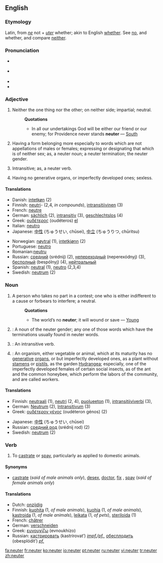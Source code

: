 ==English==

===Etymology===
Latin, from ''[[ne]]'' not + ''[[uter]]'' whether; akin to English [[whether]]. See [[no]], and whether, and compare [[neither]].

===Pronunciation===
*{{italbrac|[[RP]]}} {{IPA|/ˈnjuːtə/}}
*{{italbrac|US}} {{IPA|/ˈnuːtɚ/ ''or'' /ˈnjuːtɚ/}}
*{{audio|en-us-neuter.ogg|Audio (US)}}
*{{rhymes|uːtə(r)}}

===Adjective===
{{en-adj|-}}

# {{archaic}} Neither the one thing nor the other; on neither side; impartial; neutral.
#:'''Quotations'''
#:*In all our undertakings God will be either our friend or our enemy; for Providence never stands '''neuter''' — [[South]]
#{{Grammar}} Having a form belonging more especially to words which are not appellations of males or females; expressing or designating that which is of neither sex; as, a neuter noun; a neuter termination; the neuter gender.
#{{Grammar}} Intransitive; as, a neuter verb.
#{{Biology}} Having no generative organs, or imperfectly developed ones; sexless.

====Translations====
{{rfc-trans}}
{{top}}
*Danish: [[intetkøn]] (2)
*Finnish: [[neutri]]- (2,4, ''in compounds''), [[intransitiivinen]] (3)
*French: [[neutre]]
*German: [[sächlich]] (2), [[intransitiv]] (3), [[geschlechtslos]] (4)
*Greek: [[ουδέτερος]] (oudéteros) [[:el:ουδέτερος|el]]
*Italian: [[neutro]]
*Japanese: [[中性]] (ちゅうせい, chūsei), [[中立]] (ちゅうりつ, chūritsu)
{{mid}}
*Norwegian: [[nøytral]] (1), [[intetkjønn]] (2)
*Portuguese: [[neutro]]
*Romanian:[[neutru]]
*Russian: [[средний]] (srédnij) (2), [[непереходный]] (neperexódnyj) (3), [[бесполный]] (bespólnyj) (4), [[нейтральный]]
*Spanish: [[neutral]] (1), [[neutro]] (2,3,4)
*Swedish: [[neutrum]] (2)
{{bottom}}

===Noun===
{{en-noun}}

#A person who takes no part in a contest; one who is either indifferent to a cause or forbears to interfere; a neutral.
#:'''Quotations'''
#:*The world’s no '''neuter'''; it will wound or save — [[Young]]
#{{Grammar}}: A noun of the neuter gender; any one of those words which have the terminations usually found in neuter words.
#{{Grammar}}: An intransitive verb.
#{{Biology}}: An organism, either vegetable or animal, which at its maturity has no [[generative]] [[organ]]s, or but imperfectly developed ones, as a plant without [[stamen]]s or [[pistil]]s, as the garden [[Hydrangea]]; especially, one of the imperfectly developed females of certain social insects, as of the ant and the common honeybee, which perform the labors of the community, and are called workers.

====Translations====
{{rfc-trans}}
{{top}}
*Finnish: [[neutraali]] (1), [[neutri]] (2, 4), [[puolueeton]] (1), [[intransitiiviverbi]] (3),
*German: [[Neutrum]] {{n}} (2), [[Intransitivum]] {{n}} (3)
*Greek: [[ουδέτερον γένος]] (oudéteron génos) {{n}} (2)
{{mid}}
*Japanese: [[中性]] (ちゅうせい, chūsei)
*Russian: [[средний род]] (srédnij rod) (2)
*Swedish: [[neutrum]] (2)
{{bottom}}

===Verb===
{{en-verb}}

# To [[castrate]] or [[spay]], particularly as applied to domestic animals.

====Synonyms====
*[[castrate]] (''said of male animals only''), [[desex]], [[doctor]], [[fix]] {{colloquial}}, [[spay]] (''said of female animals only'')

====Translations====
*Dutch: [[onzijdig]]
*Finnish: [[kuohita]] (1, ''of male animals''), [[kuohia]] (1, ''of male animals''), [[kastroida]] (1, ''of male animals''), [[leikata]] (1, ''of pets''), [[steriloida]] (1)
*French: [[châtrer]]
*German: [[verschneiden]]
*Greek: [[ευνουχίζω]] (evnoukhízo)
*Russian: [[кастрировать]] (kastrírovat’) ''[[impf.]]/[[pf.]]'', [[обесплодить]] (obesplódit’) ''[[pf.]]''

[[fa:neuter]]
[[fr:neuter]]
[[ko:neuter]]
[[io:neuter]]
[[pt:neuter]]
[[ru:neuter]]
[[vi:neuter]]
[[tr:neuter]]
[[zh:neuter]]
